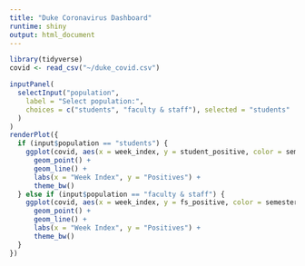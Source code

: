 ```yaml
---
title: "Duke Coronavirus Dashboard"
runtime: shiny
output: html_document
---
```


```r
library(tidyverse)
covid <- read_csv("~/duke_covid.csv")
```

```r
inputPanel(
  selectInput("population",
    label = "Select population:",
    choices = c("students", "faculty & staff"), selected = "students"
  )
)
renderPlot({
  if (input$population == "students") {
    ggplot(covid, aes(x = week_index, y = student_positive, color = semester)) +
      geom_point() +
      geom_line() +
      labs(x = "Week Index", y = "Positives") +
      theme_bw()
  } else if (input$population == "faculty & staff") {
    ggplot(covid, aes(x = week_index, y = fs_positive, color = semester)) +
      geom_point() +
      geom_line() +
      labs(x = "Week Index", y = "Positives") +
      theme_bw()
  }
})
```
